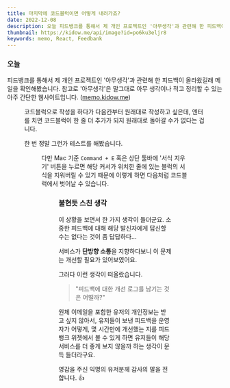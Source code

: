 ```yaml
---
title: 마지막에 코드블럭이면 어떻게 내려가죠?
date: 2022-12-08
description: 오늘 피드뱅크를 통해서 제 개인 프로젝트인 '아무생각'과 관련해 한 피드백이 올라왔길래 메일을 확인해봤습니다. 참고로 '아무생각'은 말그대로 아무 생각이나 적고 정리할 수 있는 아주 간단한 웹사이트입니다.
thumbnail: https://kidow.me/api/image?id=po6ku3eljr8
keywords: memo, React, Feedbank
---
```



<Frontmatter />
<ShareButtons />
<BackTop />

### 오늘

피드뱅크를 통해서 제 개인 프로젝트인 '아무생각'과 관련해 한 피드백이 올라왔길래 메일을 확인해봤습니다. 참고로 '아무생각'은 말그대로 아무 생각이나 적고 정리할 수 있는 아주 간단한 웹사이트입니다. ([memo.kidow.me](https://memo.kidow.me))

<Figure caption="익명의 유저가 보낸 피드백" image="/contents/14/feedback.png" />

코드블럭으로 작성을 하다가 다음칸부터 원래대로 작성하고 싶은데, 엔터를 치면 코드블럭이 한 줄 더 추가가 되지 원래대로 돌아갈 수가 없다는 겁니다.

한 번 정말 그런가 테스트를 해봤습니다.

<Figure caption="정말 그러더군요." image="/contents/14/memo.png" />

다만 Mac 기준 `Command + E` 혹은 상단 툴바에 '서식 지우기' 버튼을 누르면 해당 커서가 위치한 줄에 있는 블럭의 서식을 지워버릴 수 있기 때문에 이렇게 하면 다음처럼 코드블럭에서 벗어날 수 있습니다.

<Figure caption="깔끔하게 분리" image="/contents/14/clean.png" />

### 불현듯 스친 생각

이 상황을 보면서 한 가지 생각이 들더군요. 소중한 피드백에 대해 해당 발신자에게 답신할 수는 없다는 것이 좀 답답하다...

서비스가 **단방향 소통**을 지향하다보니 이 문제는 개선할 필요가 있어보였어요.

그러다 이런 생각이 떠올랐습니다.

> "피드백에 대한 개선 로그를 남기는 것은 어떨까?"

원체 이메일을 포함한 유저의 개인정보는 받고 싶지 않아서, 유저들이 보낸 피드백을 운영자가 어떻게, 몇 시간만에 개선했는 지를 피드뱅크 위젯에서 볼 수 있게 하면 유저들이 해당 서비스를 더 좋게 보지 않을까 하는 생각이 문득 들더라구요.

영감을 주신 익명의 유저분께 감사의 말을 전합니다. 👍

<Comment />
